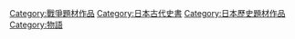 
[[Category:戰爭題材作品|Category:戰爭題材作品]]
[[Category:日本古代史書|Category:日本古代史書]]
[[Category:日本歷史題材作品|Category:日本歷史題材作品]]
[[Category:物語|Category:物語]]